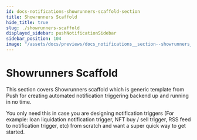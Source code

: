 ```yaml
---
id: docs-notifications-showrunners-scaffold-section
title: Showrunners Scaffold
hide_title: true
slug: ./showrunners-scaffold
displayed_sidebar: pushNotificationSidebar
sidebar_position: 104
image: "/assets/docs/previews/docs_notifications__section--showrunners_scaffold.png"
---
```


# Showrunners Scaffold

This section covers Showrunners scaffold which is generic template from Push for creating automated notification triggering backend up and running in no time.

You only need this in case you are designing notification triggers (For example: loan liquidation notification trigger, NFT buy / sell trigger, RSS feed to notification trigger, etc) from scratch and want a super quick way to get started.

<head>
  <title>
    {`Showrunners Scaffold Section | Push Notifications | Push Documentation`}
  </title>
</head>


<DocCardList />
